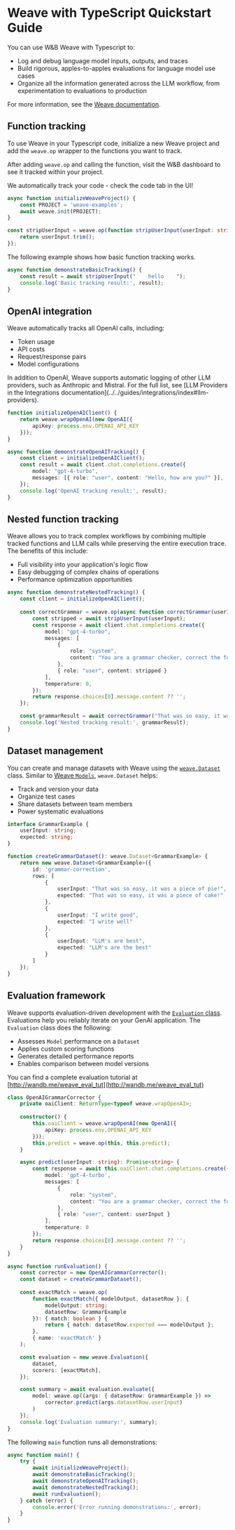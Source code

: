 # Weave with TypeScript Quickstart Guide

You can use W&B Weave with Typescript to:

- Log and debug language model inputs, outputs, and traces
- Build rigorous, apples-to-apples evaluations for language model use cases
- Organize all the information generated across the LLM workflow, from experimentation to evaluations to production

For more information, see the [Weave documentation](/). 

## Function tracking

To use Weave in your Typescript code, initialize a new Weave project and add the `weave.op` wrapper to the functions you want to track.

After adding `weave.op` and calling the function, visit the W&B dashboard to see it tracked within your project.

We automatically track your code - check the code tab in the UI!

```typescript
async function initializeWeaveProject() {
    const PROJECT = 'weave-examples';
    await weave.init(PROJECT);
}
```

```typescript
const stripUserInput = weave.op(function stripUserInput(userInput: string): string {
    return userInput.trim();
});
```

The following example shows how basic function tracking works.

```typescript
async function demonstrateBasicTracking() {
    const result = await stripUserInput("    hello    ");
    console.log('Basic tracking result:', result);
}
```

## OpenAI integration

Weave automatically tracks all OpenAI calls, including:

- Token usage
- API costs
- Request/response pairs
- Model configurations

<Note>
In addition to OpenAI, Weave supports automatic logging of other LLM providers, such as Anthropic and Mistral. For the full list, see [LLM Providers in the Integrations documentation](../../guides/integrations/index#llm-providers).
</Note>

```typescript
function initializeOpenAIClient() {
    return weave.wrapOpenAI(new OpenAI({
        apiKey: process.env.OPENAI_API_KEY
    }));
}
```

```typescript
async function demonstrateOpenAITracking() {
    const client = initializeOpenAIClient();
    const result = await client.chat.completions.create({
        model: "gpt-4-turbo",
        messages: [{ role: "user", content: "Hello, how are you?" }],
    });
    console.log('OpenAI tracking result:', result);
}
```

## Nested function tracking

Weave allows you to track complex workflows by combining multiple tracked functions
and LLM calls while preserving the entire execution trace. The benefits of this include:

- Full visibility into your application's logic flow
- Easy debugging of complex chains of operations
- Performance optimization opportunities

```typescript
async function demonstrateNestedTracking() {
    const client = initializeOpenAIClient();
    
    const correctGrammar = weave.op(async function correctGrammar(userInput: string): Promise<string> {
        const stripped = await stripUserInput(userInput);
        const response = await client.chat.completions.create({
            model: "gpt-4-turbo",
            messages: [
                {
                    role: "system",
                    content: "You are a grammar checker, correct the following user input."
                },
                { role: "user", content: stripped }
            ],
            temperature: 0,
        });
        return response.choices[0].message.content ?? '';
    });

    const grammarResult = await correctGrammar("That was so easy, it was a piece of pie!");
    console.log('Nested tracking result:', grammarResult);
}
```

## Dataset management

You can create and manage datasets with Weave using the [`weave.Dataset`](../../guides/core-types/datasets.mdx) class. Similar to [Weave `Models`](../../guides/core-types/models.mdx), `weave.Dataset` helps:

- Track and version your data
- Organize test cases
- Share datasets between team members
- Power systematic evaluations

```typescript
interface GrammarExample {
    userInput: string;
    expected: string;
}
```

```typescript
function createGrammarDataset(): weave.Dataset<GrammarExample> {
    return new weave.Dataset<GrammarExample>({
        id: 'grammar-correction',
        rows: [
            {
                userInput: "That was so easy, it was a piece of pie!",
                expected: "That was so easy, it was a piece of cake!"
            },
            {
                userInput: "I write good",
                expected: "I write well"
            },
            {
                userInput: "LLM's are best",
                expected: "LLM's are the best"
            }
        ]
    });
}
```

## Evaluation framework

Weave supports evaluation-driven development with the [`Evaluation` class](../../guides/core-types/evaluations.mdx). Evaluations help you reliably iterate on your GenAI application. The `Evaluation` class does the following:

- Assesses `Model` performance on a `Dataset`
- Applies custom scoring functions
- Generates detailed performance reports
- Enables comparison between model versions

You can find a complete evaluation tutorial at [http://wandb.me/weave_eval_tut](http://wandb.me/weave_eval_tut)

```typescript
class OpenAIGrammarCorrector {
    private oaiClient: ReturnType<typeof weave.wrapOpenAI>;
    
    constructor() {
        this.oaiClient = weave.wrapOpenAI(new OpenAI({
            apiKey: process.env.OPENAI_API_KEY
        }));
        this.predict = weave.op(this, this.predict);
    }

    async predict(userInput: string): Promise<string> {
        const response = await this.oaiClient.chat.completions.create({
            model: 'gpt-4-turbo',
            messages: [
                { 
                    role: "system", 
                    content: "You are a grammar checker, correct the following user input." 
                },
                { role: "user", content: userInput }
            ],
            temperature: 0
        });
        return response.choices[0].message.content ?? '';
    }
}
```

```typescript
async function runEvaluation() {
    const corrector = new OpenAIGrammarCorrector();
    const dataset = createGrammarDataset();
    
    const exactMatch = weave.op(
        function exactMatch({ modelOutput, datasetRow }: { 
            modelOutput: string; 
            datasetRow: GrammarExample 
        }): { match: boolean } {
            return { match: datasetRow.expected === modelOutput };
        },
        { name: 'exactMatch' }
    );

    const evaluation = new weave.Evaluation({
        dataset,
        scorers: [exactMatch],
    });

    const summary = await evaluation.evaluate({
        model: weave.op((args: { datasetRow: GrammarExample }) => 
            corrector.predict(args.datasetRow.userInput)
        )
    });
    console.log('Evaluation summary:', summary);
}
```

The following `main` function runs all demonstrations:

```typescript
async function main() {
    try {
        await initializeWeaveProject();
        await demonstrateBasicTracking();
        await demonstrateOpenAITracking();
        await demonstrateNestedTracking();
        await runEvaluation();
    } catch (error) {
        console.error('Error running demonstrations:', error);
    }
}
```